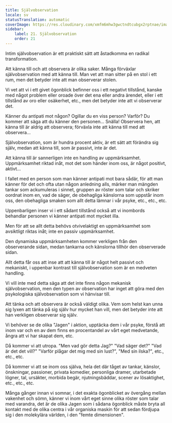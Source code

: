 ```yaml
---
title: Självobservation
locale: sv
statusTranslation: automatic
coverImage: https://res.cloudinary.com/xmfm6mhw3gwctndtcubgx2rptnae/image/upload/v1740468922/small_cover_tratado_de_psicologia_revolucionaria_a4c0dca4e0.webp
sidebar:
    label: 21. Självobservation
    order: 21
---
```

Intim självobservation är ett praktiskt sätt att åstadkomma en radikal transformation.

Att känna till och att observera är olika saker. Många förväxlar självobservation med att känna till. Man vet att man sitter på en stol i ett rum, men det betyder inte att man observerar stolen.

Vi vet att vi i ett givet ögonblick befinner oss i ett negativt tillstånd, kanske med något problem eller oroade över det ena eller andra ärendet, eller i ett tillstånd av oro eller osäkerhet, etc., men det betyder inte att vi observerar det.

Känner du antipati mot någon? Ogillar du en viss person? Varför? Du kommer att säga att du känner den personen... Snälla! Observera hen, att känna till är aldrig att observera; förväxla inte att känna till med att observera...

Självobservation, som är hundra procent aktiv, är ett sätt att förändra sig själv, medan att känna till, som är passivt, inte är det.

Att känna till är sannerligen inte en handling av uppmärksamhet. Uppmärksamhet riktad inåt, mot det som händer inom oss, är något positivt, aktivt...

I fallet med en person som man känner antipati mot bara sådär, för att man känner för det och ofta utan någon anledning alls, märker man mängden tankar som ackumuleras i sinnet, gruppen av röster som talar och skriker oordnat inom en, vad de säger, de obehagliga känslorna som uppstår inom oss, den obehagliga smaken som allt detta lämnar i vår psyke, etc., etc., etc.

Uppenbarligen inser vi i ett sådant tillstånd också att vi inombords behandlar personen vi känner antipati mot mycket illa.

Men för att se allt detta behövs otvivelaktigt en uppmärksamhet som avsiktligt riktas inåt; inte en passiv uppmärksamhet.

Den dynamiska uppmärksamheten kommer verkligen från den observerande sidan, medan tankarna och känslorna tillhör den observerade sidan.

Allt detta får oss att inse att att känna till är något helt passivt och mekaniskt, i uppenbar kontrast till självobservation som är en medveten handling.

Vi vill inte med detta säga att det inte finns någon mekanisk självobservation, men den typen av observation har inget att göra med den psykologiska självobservation som vi hänvisar till.

Att tänka och att observera är också väldigt olika. Vem som helst kan unna sig lyxen att tänka på sig själv hur mycket han vill, men det betyder inte att han verkligen observerar sig själv.

Vi behöver se de olika "Jagen" i aktion, upptäcka dem i vår psyke, förstå att inom var och en av dem finns en procentandel av vårt eget medvetande, ångra att vi har skapat dem, etc.

Då kommer vi att utropa. "Men vad gör detta Jag?" "Vad säger det?" "Vad är det det vill?" "Varför plågar det mig med sin lust?", "Med sin ilska?", etc., etc., etc.

Då kommer vi att se inom oss själva, hela det där tåget av tankar, känslor, önskningar, passioner, privata komedier, personliga dramer, utarbetade lögner, tal, ursäkter, morbida begär, njutningsbäddar, scener av lösaktighet, etc., etc., etc.

Många gånger innan vi somnar, i det exakta ögonblicket av övergång mellan vakenhet och sömn, känner vi inom vårt eget sinne olika röster som talar med varandra, det är de olika Jagen som i sådana ögonblick måste bryta all kontakt med de olika centra i vår organiska maskin för att sedan fördjupa sig i den molekylära världen, i den "femte dimensionen".


